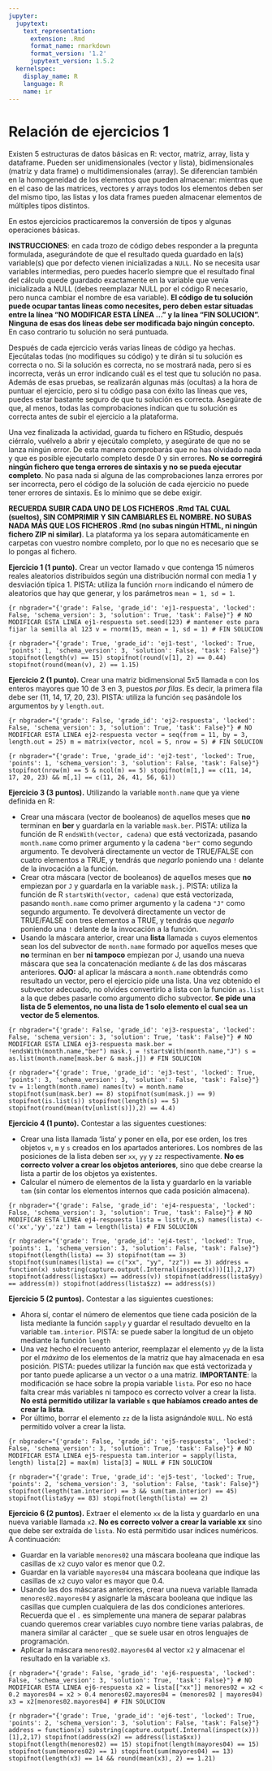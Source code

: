 ```yaml
---
jupyter:
  jupytext:
    text_representation:
      extension: .Rmd
      format_name: rmarkdown
      format_version: '1.2'
      jupytext_version: 1.5.2
  kernelspec:
    display_name: R
    language: R
    name: ir
---
```


<!-- #region nbgrader={"grade": false, "grade_id": "cell-bd0b11511d1e9d9c", "locked": true, "schema_version": 3, "solution": false, "task": false} -->
# Relación de ejercicios 1

Existen 5 estructuras de datos básicas en R: vector, matriz, array, lista y dataframe. Pueden ser unidimensionales (vector y lista), bidimensionales (matriz y data frame) o multidimensionales (array). Se diferencian también en la homogeneidad de los elementos que pueden almacenar: mientras que en el caso de las matrices, vectores y arrays todos los elementos deben ser del mismo tipo, las listas y los data frames pueden almacenar elementos de múltiples tipos distintos.

En estos ejercicios practicaremos la conversión de tipos y algunas operaciones básicas.
<!-- #endregion -->

<!-- #region nbgrader={"grade": false, "grade_id": "cell-6931830012e6c23e", "locked": true, "schema_version": 3, "solution": false, "task": false} -->
**INSTRUCCIONES**: en cada trozo de código debes responder a la pregunta formulada, asegurándote de que el resultado queda guardado en la(s) variable(s) que por defecto vienen inicializadas a `NULL`. No se necesita usar variables intermedias, pero puedes hacerlo siempre que el resultado final del cálculo quede guardado exactamente en la variable que venía inicializada a NULL (debes reemplazar NULL por el código R necesario, pero nunca cambiar el nombre de esa variable). **El código de tu solución puede ocupar tantas líneas como necesites, pero deben estar situadas entre la línea "NO MODIFICAR ESTA LÍNEA ..." y la línea "FIN SOLUCION". Ninguna de esas dos líneas debe ser modificada bajo ningún concepto.** En caso contrario tu solución no será puntuada.

Después de cada ejercicio verás varias líneas de código ya hechas. Ejecútalas todas (no modifiques su código) y te dirán si tu solución es correcta o no. Si la solución es correcta, no se mostrará nada, pero si es incorrecta, verás un error indicando cuál es el test que tu solución no pasa. Además de esas pruebas, se realizarán algunas más (ocultas) a la hora de puntuar el ejercicio, pero si tu código pasa con éxito las líneas que ves, puedes estar bastante seguro de que tu solución es correcta. Asegúrate de que, al menos, todas las comprobaciones indican que tu solución es correcta antes de subir el ejercicio a la plataforma.

Una vez finalizada la actividad, guarda tu fichero en RStudio, después ciérralo, vuélvelo a abrir y ejecútalo completo, y asegúrate de que no se lanza ningún error. De esta manera comprobarás que no has olvidado nada y que es posible ejecutarlo completo desde 0 y sin errores. **No se corregirá ningún fichero que tenga errores de sintaxis y no se pueda ejecutar completo**. No pasa nada si alguna de las comprobaciones lanza errores por ser incorrecta, pero el código de la solución de cada ejercicio no puede tener errores de sintaxis. Es lo mínimo que se debe exigir.

**RECUERDA SUBIR CADA UNO DE LOS FICHEROS .Rmd TAL CUAL (sueltos), SIN COMPRIMIR Y SIN CAMBIARLES EL NOMBRE. NO SUBAS NADA MÁS QUE LOS FICHEROS .Rmd (no subas ningún HTML, ni ningún fichero ZIP ni similar)**. La plataforma ya los separa automáticamente en carpetas con vuestro nombre completo, por lo que no es necesario que se lo pongas al fichero.
<!-- #endregion -->

<!-- #region nbgrader={"grade": false, "grade_id": "cell-42564346aa5f4ad2", "locked": true, "schema_version": 3, "solution": false, "task": false} -->
**Ejercicio 1 (1 punto).** Crear un vector llamado `v` que contenga 15 números reales aleatorios distribuidos según una distribución normal con media 1 y desviación típica 1. PISTA: utiliza la función `rnorm` indicando el número de aleatorios que hay que generar, y los parámetros `mean = 1, sd = 1`.
<!-- #endregion -->

```{r nbgrader="{'grade': False, 'grade_id': 'ej1-respuesta', 'locked': False, 'schema_version': 3, 'solution': True, 'task': False}"}
# NO MODIFICAR ESTA LINEA ej1-respuesta
set.seed(123) # mantener esto para fijar la semilla al 123
v = rnorm(15, mean = 1, sd = 1)
# FIN SOLUCION
```


```{r nbgrader="{'grade': True, 'grade_id': 'ej1-test', 'locked': True, 'points': 1, 'schema_version': 3, 'solution': False, 'task': False}"}
stopifnot(length(v) == 15)
stopifnot(round(v[1], 2) == 0.44)
stopifnot(round(mean(v), 2) == 1.15)
```

<!-- #region nbgrader={"grade": false, "grade_id": "cell-9fd328c340860990", "locked": true, "schema_version": 3, "solution": false, "task": false} -->
**Ejercicio 2 (1 punto).** Crear una matriz bidimensional 5x5 llamada `m` con los enteros mayores que 10 de 3 en 3, puestos *por filas*. Es decir, la primera fila debe ser (11, 14, 17, 20, 23). PISTA: utiliza la función `seq` pasándole los argumentos `by` y `length.out`.
<!-- #endregion -->

```{r nbgrader="{'grade': False, 'grade_id': 'ej2-respuesta', 'locked': False, 'schema_version': 3, 'solution': True, 'task': False}"}
# NO MODIFICAR ESTA LINEA ej2-respuesta
vector = seq(from = 11, by = 3, length.out = 25)
m = matrix(vector, ncol = 5, nrow = 5)
# FIN SOLUCION
```


```{r nbgrader="{'grade': True, 'grade_id': 'ej2-test', 'locked': True, 'points': 1, 'schema_version': 3, 'solution': False, 'task': False}"}
stopifnot(nrow(m) == 5 & ncol(m) == 5)
stopifnot(m[1,] == c(11, 14, 17, 20, 23) && m[,1] == c(11, 26, 41, 56, 61))
```

<!-- #region nbgrader={"grade": false, "grade_id": "cell-d36fe7d577ef57ff", "locked": true, "schema_version": 3, "solution": false, "task": false} -->
**Ejercicio 3 (3 puntos).** Utilizando la variable `month.name` que ya viene definida en R:

- Crear una máscara (vector de booleanos) de aquellos meses que **no** terminan en **ber** y guardarla en la variable `mask.ber`. PISTA: utiliza la función de R `endsWith(vector, cadena)` que está vectorizada, pasando `month.name` como primer argumento y la cadena `"ber"` como segundo argumento. Te devolverá directamente un vector de TRUE/FALSE con cuatro elementos a TRUE, y tendrás que *negarlo* poniendo una `!` delante de la invocación a la función.
- Crear otra máscara (vector de booleanos) de aquellos meses que **no** empiezan por `J` y guardarla en la variable `mask.j`. PISTA: utiliza la función de R `startsWith(vector, cadena)` que está vectorizada, pasando `month.name` como primer argumento y la cadena `"J"` como segundo argumento. Te devolverá directamente un vector de TRUE/FALSE con tres elementos a TRUE, y tendrás que *negarlo* poniendo una `!` delante de la invocación a la función.
- Usando la máscara anterior, crear una **lista** llamada `s` cuyos elementos sean los del subvector de `month.name` formado por aquellos meses que **no** terminan en ber **ni tampoco** empiezan por J, usando una nueva máscara que sea la concatenación  mediante `&` de las dos máscaras anteriores.  **OJO:** al aplicar la máscara a `month.name` obtendrás como resultado un vector, pero el ejercicio pide una lista. Una vez obtenido el subvector adecuado, no olvides convertirlo a lista con la función `as.list` a la que debes pasarle como argumento dicho subvector. **Se pide una lista de 5 elementos, no una lista de 1 solo elemento el cual sea un vector de 5 elementos**.
<!-- #endregion -->

```{r nbgrader="{'grade': False, 'grade_id': 'ej3-respuesta', 'locked': False, 'schema_version': 3, 'solution': True, 'task': False}"}
# NO MODIFICAR ESTA LINEA ej3-respuesta
mask.ber = !endsWith(month.name,"ber")
mask.j = !startsWith(month.name,"J")
s = as.list(month.name[mask.ber & mask.j])
# FIN SOLUCION
```


```{r nbgrader="{'grade': True, 'grade_id': 'ej3-test', 'locked': True, 'points': 3, 'schema_version': 3, 'solution': False, 'task': False}"}
tv = 1:length(month.name)
names(tv) = month.name
stopifnot(sum(mask.ber) == 8)
stopifnot(sum(mask.j) == 9)
stopifnot(is.list(s))
stopifnot(length(s) == 5)
stopifnot(round(mean(tv[unlist(s)]),2) == 4.4)
```

<!-- #region nbgrader={"grade": false, "grade_id": "cell-be1bb1bb6a445cfc", "locked": true, "schema_version": 3, "solution": false, "task": false} -->
**Ejercicio 4 (1 punto).** Contestar a las siguentes cuestiones:

- Crear una lista llamada 'lista' y poner en ella, por ese orden, los tres objetos `v`, `m` y `s` creados en los apartados anteriores. Los nombres de las posiciones de la lista deben ser `xx`, `yy` y `zz` respectivamente. **No es correcto volver a crear los objetos anteriores**, sino que debe crearse la lista a partir de los objetos ya existentes.
- Calcular el número de elementos de la lista y guardarlo en la variable `tam` (sin contar los elementos internos que cada posición almacena).
<!-- #endregion -->

```{r nbgrader="{'grade': False, 'grade_id': 'ej4-respuesta', 'locked': False, 'schema_version': 3, 'solution': True, 'task': False}"}
# NO MODIFICAR ESTA LINEA ej4-respuesta
lista = list(v,m,s)
names(lista) <- c('xx','yy','zz')
tam = length(lista)
# FIN SOLUCION
```


```{r nbgrader="{'grade': True, 'grade_id': 'ej4-test', 'locked': True, 'points': 1, 'schema_version': 3, 'solution': False, 'task': False}"}
stopifnot(length(lista) == 3)
stopifnot(tam == 3)
stopifnot(sum(names(lista) == c("xx", "yy", "zz")) == 3)
address = function(x) substring(capture.output(.Internal(inspect(x)))[1],2,17)
stopifnot(address(lista$xx) == address(v))
stopifnot(address(lista$yy) == address(m))
stopifnot(address(lista$zz) == address(s))
```

**Ejercicio 5 (2 puntos).** Contestar a las siguientes cuestiones:

- Ahora sí, contar el número de elementos que tiene cada posición de la lista mediante la función `sapply` y guardar el resultado devuelto en la variable `tam.interior`. PISTA: se puede saber la longitud de un objeto mediante la función `length`
- Una vez hecho el recuento anterior, reemplazar el elemento `yy` de la lista por el *máximo* de los elementos de la matriz que hay almacenada en esa posición. PISTA: puedes utilizar la función `max` que está vectorizada y por tanto puede aplicarse a un vector o a una matriz. **IMPORTANTE**: la modificación se hace sobre la propia variable `lista`. Por eso no hace falta crear más variables ni tampoco es correcto volver a crear la lista. **No está permitido utilizar la variable `s` que habíamos creado antes de crear la lista**.
- Por último, borrar el elemento `zz` de la lista asignándole `NULL`. No está permitido volver a crear la lista.

```{r nbgrader="{'grade': False, 'grade_id': 'ej5-respuesta', 'locked': False, 'schema_version': 3, 'solution': True, 'task': False}"}
# NO MODIFICAR ESTA LINEA ej5-respuesta
tam.interior = sapply(lista, length)
lista[2] = max(m)
lista[3] = NULL
# FIN SOLUCION
```


```{r nbgrader="{'grade': True, 'grade_id': 'ej5-test', 'locked': True, 'points': 2, 'schema_version': 3, 'solution': False, 'task': False}"}
stopifnot(length(tam.interior) == 3 && sum(tam.interior) == 45)
stopifnot(lista$yy == 83)
stopifnot(length(lista) == 2)
```

<!-- #region nbgrader={"grade": false, "grade_id": "cell-b59b4c0a967b6fc1", "locked": true, "schema_version": 3, "solution": false, "task": false} -->
**Ejercicio 6 (2 puntos).** Extraer el elemento `xx` de la lista y guardarlo en una nueva variable llamada `x2`. **No es correcto volver a crear la variable xx** sino que debe ser extraída de `lista`. No está permitido usar índices numéricos. A continuación:

- Guardar en la variable `menores02` una máscara booleana que indique las casillas de `x2` cuyo valor es menor que 0.2.
- Guardar en la variable `mayores04` una máscara booleana que indique las casillas de `x2` cuyo valor es mayor que 0.4.
- Usando las dos máscaras anteriores, crear una nueva variable llamada `menores02.mayores04` y asignarle la máscara booleana que indique las casillas que cumplen cualquiera de las dos condiciones anteriores. Recuerda que el `.` es simplemente una manera de separar palabras cuando queremos crear variables cuyo nombre tiene varias palabras, de manera similar al carácter `_` que se suele usar en otros lenguajes de programación.
- Aplicar la máscara `menores02.mayores04` al vector `x2` y almacenar el resultado en la variable `x3`.
<!-- #endregion -->

```{r nbgrader="{'grade': False, 'grade_id': 'ej6-respuesta', 'locked': False, 'schema_version': 3, 'solution': True, 'task': False}"}
# NO MODIFICAR ESTA LINEA ej6-respuesta
x2 = lista[["xx"]]
menores02 = x2 < 0.2
mayores04 = x2 > 0.4
menores02.mayores04 = (menores02 | mayores04)
x3 = x2[menores02.mayores04]
# FIN SOLUCION
```


```{r nbgrader="{'grade': True, 'grade_id': 'ej6-test', 'locked': True, 'points': 2, 'schema_version': 3, 'solution': False, 'task': False}"}
address = function(x) substring(capture.output(.Internal(inspect(x)))[1],2,17)
stopifnot(address(x2) == address(lista$xx))
stopifnot(length(menores02) == 15)
stopifnot(length(mayores04) == 15)
stopifnot(sum(menores02) == 1)
stopifnot(sum(mayores04) == 13)
stopifnot(length(x3) == 14 && round(mean(x3), 2) == 1.21)
```
